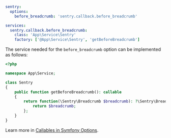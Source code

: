 ```yaml {filename:config/packages/sentry.yaml}
sentry:
  options:
    before_breadcrumb: 'sentry.callback.before_breadcrumb'

services:
  sentry.callback.before_breadcrumb:
    class: 'App\Service\Sentry'
    factory: ['@App\Service\Sentry', 'getBeforeBreadcrumb']
```

The service needed for the `before_breadcrumb` option can be implemented as follows:

```php {filename:src/Service/Sentry.php}
<?php

namespace App\Service;

class Sentry
{
    public function getBeforeBreadcrumb(): callable
    {
        return function(\Sentry\Breadcrumb $breadcrumb): ?\Sentry\Breadcrumb {
            return $breadcrumb;
        };
    }
}
```

<Note>

Learn more in [Callables in Symfony Options](/platforms/php/guides/symfony/configuration/symfony-options/#callables).

</Note>
